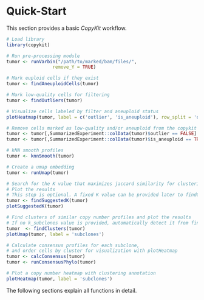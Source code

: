 # Quick-Start

This section provides a basic *CopyKit* workflow. 

```r
# Load library
library(copykit)

# Run pre-processing module
tumor <- runVarbin("/path/to/marked/bam/files/",
                 remove_Y = TRUE)

# Mark euploid cells if they exist
tumor <- findAneuploidCells(tumor)

# Mark low-quality cells for filtering
tumor <- findOutliers(tumor)

# Visualize cells labeled by filter and aneuploid status
plotHeatmap(tumor, label = c('outlier', 'is_aneuploid'), row_split = 'outlier')

# Remove cells marked as low-quality and/or aneuploid from the copykit object
tumor <- tumor[,SummarizedExperiment::colData(tumor)$outlier == FALSE]
tumor <- tumor[,SummarizedExperiment::colData(tumor)$is_aneuploid == TRUE]

# kNN smooth profiles
tumor <- knnSmooth(tumor)

# Create a umap embedding 
tumor <- runUmap(tumor)

# Search for the K value that maximizes jaccard similarity for clustering of subclones 
# Plot the results
# This step is optional. A fixed K value can be provided later to findClusters()
tumor <- findSuggestedK(tumor)
plotSuggestedK(tumor)

# Find clusters of similar copy number profiles and plot the results
# If no k_subclones value is provided, automatically detect it from findSuggestedK()
tumor  <- findClusters(tumor)
plotUmap(tumor, label = 'subclones')

# Calculate consensus profiles for each subclone, 
# and order cells by cluster for visualization with plotHeatmap
tumor <- calcConsensus(tumor)
tumor <- runConsensusPhylo(tumor)

# Plot a copy number heatmap with clustering annotation
plotHeatmap(tumor, label = 'subclones')
```

The following sections explain all functions in detail.
